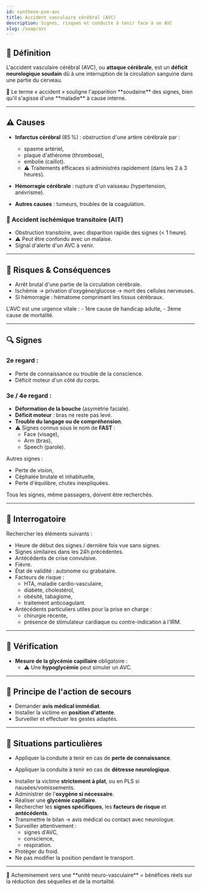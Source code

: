 ---
id: synthese-pse-avc
title: Accident vasculaire cérébral (AVC)
description: Signes, risques et conduite à tenir face à un AVC
slug: /suap/avc
---


## 🧠 Définition

L'accident vasculaire cérébral (AVC), ou **attaque cérébrale**, est un **déficit neurologique soudain** dû à une interruption de la circulation sanguine dans une partie du cerveau.

<Admonition type="info">
🔹 Le terme « accident » souligne l'apparition **soudaine** des signes, bien qu'il s'agisse d'une **maladie** à cause interne.
</Admonition>

---

## ⚠️ Causes

- **Infarctus cérébral** (85 %) : obstruction d'une artère cérébrale par :
  - spasme artériel,
  - plaque d'athérome (thrombose),
  - embolie (caillot).
  - ⚠️ Traitements efficaces si administrés rapidement (dans les 2 à 3 heures).

- **Hémorragie cérébrale** : rupture d'un vaisseau (hypertension, anévrisme).

- **Autres causes** : tumeurs, troubles de la coagulation.

### 🔄 Accident ischémique transitoire (AIT)

- Obstruction transitoire, avec disparition rapide des signes (< 1 heure).
- ⚠️ Peut être confondu avec un malaise.
- Signal d'alerte d'un AVC à venir.

---

## 🎯 Risques & Conséquences

- Arrêt brutal d'une partie de la circulation cérébrale.
- Ischémie → privation d'oxygène/glucose → mort des cellules nerveuses.
- Si hémorragie : hématome comprimant les tissus cérébraux.

<Admonition type="danger">
L'AVC est une urgence vitale :
- 1ère cause de handicap adulte,
- 3ème cause de mortalité.
</Admonition>

---

## 🔍 Signes

### 2e regard :

- Perte de connaissance ou trouble de la conscience.
- Déficit moteur d'un côté du corps.

### 3e / 4e regard :

- **Déformation de la bouche** (asymétrie faciale).
- **Déficit moteur** : bras ne reste pas levé.
- **Trouble du langage ou de compréhension**.
- ⚠️ Signes connus sous le nom de **FAST** :
  - Face (visage),
  - Arm (bras),
  - Speech (parole).

Autres signes :

- Perte de vision,
- Céphalée brutale et inhabituelle,
- Perte d'équilibre, chutes inexpliquées.

<Admonition type="info">
Tous les signes, même passagers, doivent être recherchés.
</Admonition>

---

## 🧭 Interrogatoire

Rechercher les éléments suivants :

- Heure de début des signes / dernière fois vue sans signes.
- Signes similaires dans les 24h précédentes.
- Antécédents de crise convulsive.
- Fièvre.
- État de validité : autonome ou grabataire.
- Facteurs de risque :
  - HTA, maladie cardio-vasculaire,
  - diabète, cholestérol,
  - obésité, tabagisme,
  - traitement anticoagulant.
- Antécédents particuliers utiles pour la prise en charge :
  - chirurgie récente,
  - présence de stimulateur cardiaque ou contre-indication à l'IRM.

---

## 🧪 Vérification

- **Mesure de la glycémie capillaire** obligatoire :
  - ⚠️ Une **hypoglycémie** peut simuler un AVC.

---

## 🛟 Principe de l'action de secours

- Demander **avis médical immédiat**.
- Installer la victime en **position d'attente**.
- Surveiller et effectuer les gestes adaptés.

---

## 🚨 Situations particulières

<Tabs>
<TabItem value="perte-connaissance" label="Perte de connaissance">

  - Appliquer la conduite à tenir en cas de **perte de connaissance**.

</TabItem>
<TabItem value="detresse-neuro" label="Détresse neurologique">

  - Appliquer la conduite à tenir en cas de **détresse neurologique**.

</TabItem>
  <TabItem value="signes-avc" label="Signes d'AVC ou AIT">

  - Installer la victime **strictement à plat**, ou en PLS si nausées/vomissements.
  - Administrer de l'**oxygène si nécessaire**.
  - Réaliser une **glycémie capillaire**.
  - Rechercher les **signes spécifiques**, les **facteurs de risque** et **antécédents**.
  - Transmettre le bilan → avis médical ou contact avec neurologue.
  - Surveiller attentivement :
    - signes d'AVC,
    - conscience,
    - respiration.
  - Protéger du froid.
  - Ne pas modifier la position pendant le transport.

  </TabItem>
</Tabs>

---

<Admonition type="info">
🏥 Acheminement vers une **unité neuro-vasculaire** = bénéfices réels sur la réduction des séquelles et de la mortalité.
</Admonition>
